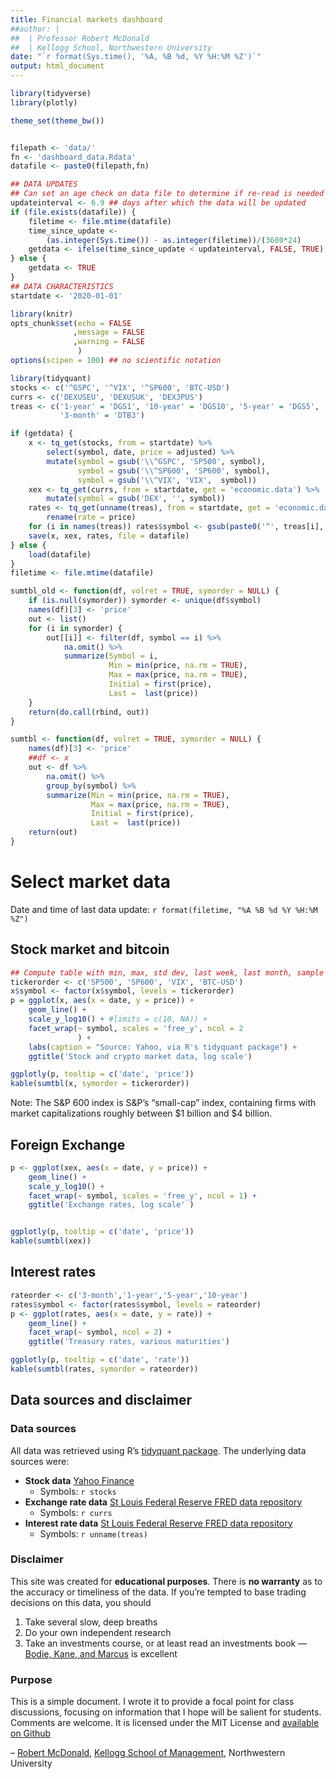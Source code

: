 ```yaml
---
title: Financial markets dashboard
##author: |
##  | Professor Robert McDonald
##  | Kellogg School, Northwestern University
date: "`r format(Sys.time(), '%A, %B %d, %Y %H:%M %Z')`"
output: html_document
---
```



```r
library(tidyverse)
library(plotly)

theme_set(theme_bw())


filepath <- 'data/'
fn <- 'dashboard_data.Rdata'
datafile <- paste0(filepath,fn)

## DATA UPDATES
## Can set an age check on data file to determine if re-read is needed
updateinterval <- 6.9 ## days after which the data will be updated
if (file.exists(datafile)) {
    filetime <- file.mtime(datafile)
    time_since_update <-
        (as.integer(Sys.time()) - as.integer(filetime))/(3600*24)
    getdata <- ifelse(time_since_update < updateinterval, FALSE, TRUE)
} else {
    getdata <- TRUE
}
## DATA CHARACTERISTICS
startdate <- '2020-01-01'

library(knitr)
opts_chunk$set(echo = FALSE
              ,message = FALSE
              ,warning = FALSE
               )
options(scipen = 100) ## no scientific notation
```

```r
library(tidyquant)
stocks <- c('^GSPC', '^VIX', '^SP600', 'BTC-USD')
currs <- c('DEXUSEU', 'DEXUSUK', 'DEXJPUS')
treas <- c('1-year' = 'DGS1', '10-year' = 'DGS10', '5-year' = 'DGS5',
           '3-month' = 'DTB3')

if (getdata) {
    x <- tq_get(stocks, from = startdate) %>%
        select(symbol, date, price = adjusted) %>%
        mutate(symbol = gsub('\\^GSPC', 'SP500', symbol),
               symbol = gsub('\\^SP600', 'SP600', symbol),
               symbol = gsub('\\^VIX', 'VIX',  symbol))
    xex <- tq_get(currs, from = startdate, get = 'economic.data') %>%
        mutate(symbol = gsub('DEX', '', symbol))
    rates <- tq_get(unname(treas), from = startdate, get = 'economic.data' ) %>%
        rename(rate = price)
    for (i in names(treas)) rates$symbol <- gsub(paste0('^', treas[i], '$'), i,  rates$symbol)
    save(x, xex, rates, file = datafile)
} else {
    load(datafile)
}
filetime <- file.mtime(datafile)
```

```r
sumtbl_old <- function(df, volret = TRUE, symorder = NULL) {
    if (is.null(symorder)) symorder <- unique(df$symbol)
    names(df)[3] <- 'price'
    out <- list()
    for (i in symorder) {
        out[[i]] <- filter(df, symbol == i) %>%
            na.omit() %>% 
            summarize(Symbol = i,
                      Min = min(price, na.rm = TRUE),
                      Max = max(price, na.rm = TRUE),
                      Initial = first(price),
                      Last =  last(price))
    }
    return(do.call(rbind, out))
}

sumtbl <- function(df, volret = TRUE, symorder = NULL) {
    names(df)[3] <- 'price'
    ##df <- x
    out <- df %>% 
        na.omit() %>%
        group_by(symbol) %>% 
        summarize(Min = min(price, na.rm = TRUE),
                  Max = max(price, na.rm = TRUE),
                  Initial = first(price),
                  Last =  last(price)) 
    return(out)
}


```

# Select market data {.tabset .tabset-pills}

Date and time of last data update: `r format(filetime, "%A %B %d %Y %H:%M %Z")`

## Stock market and bitcoin


```r

## Compute table with min, max, std dev, last week, last month, sample
tickerorder <- c('SP500', 'SP600', 'VIX', 'BTC-USD')
x$symbol <- factor(x$symbol, levels = tickerorder)
p = ggplot(x, aes(x = date, y = price)) +
    geom_line() +
    scale_y_log10() + #limits = c(10, NA)) +
    facet_wrap(~ symbol, scales = 'free_y', ncol = 2
               ) +
    labs(caption = "Source: Yahoo, via R's tidyquant package") + 
    ggtitle('Stock and crypto market data, log scale')

ggplotly(p, tooltip = c('date', 'price'))
kable(sumtbl(x, symorder = tickerorder))
```
Note: The S&P 600 index is S&P's "small-cap" index, containing firms
with market capitalizations roughly between $1 billion and $4 billion.

## Foreign Exchange

```r
p <- ggplot(xex, aes(x = date, y = price)) +
    geom_line() +
    scale_y_log10() +
    facet_wrap(~ symbol, scales = 'free_y', ncol = 1) +
    ggtitle('Exchange rates, log scale' )


ggplotly(p, tooltip = c('date', 'price'))
kable(sumtbl(xex))
```


## Interest rates

```r
rateorder <- c('3-month','1-year','5-year','10-year')
rates$symbol <- factor(rates$symbol, levels = rateorder)
p <- ggplot(rates, aes(x = date, y = rate)) +
    geom_line() +
    facet_wrap(~ symbol, ncol = 2) +
    ggtitle('Treasury rates, various maturities')

ggplotly(p, tooltip = c('date', 'rate'))
kable(sumtbl(rates, symorder = rateorder))
```

## Data sources and disclaimer


### Data sources

All data was retrieved using R's [tidyquant
package](https://cran.r-project.org/package=tidyquant). The
underlying data sources were:

* **Stock data** [Yahoo Finance](https://finance.yahoo.com/) 
  * Symbols: `r stocks`

* **Exchange rate data** [St Louis Federal Reserve FRED data
  repository](https://fred.stlouisfed.org)
  * Symbols: `r currs`

* **Interest rate data** [St Louis Federal Reserve FRED data
  repository](https://fred.stlouisfed.org)
  * Symbols: `r unname(treas)`
  
  
### Disclaimer

This site was created for **educational purposes**. There is **no warranty**
as to the accuracy or timeliness of the data. If you're tempted to
base trading decisions on this data, you should 

1. Take several slow, deep breaths
1. Do your own independent research
2. Take an investments course, or at least read an investments book ---
   [Bodie, Kane, and
   Marcus](https://www.mheducation.com/highered/product/investments-bodie-kane/M9781260013832.html)
   is excellent

### Purpose

This is a simple document. I wrote it to provide a focal point for
   class discussions, focusing on information that I hope will be salient
   for students. Comments are welcome. It is licensed under the MIT
   License and [available on Github](https://github.com/rmcd1024/fin-dash)
   
-- [Robert McDonald](https://www.kellogg.northwestern.edu/faculty/directory/mcdonald_robert.aspx), [Kellogg
School of Management](https://kellogg.northwestern.edu), Northwestern University
